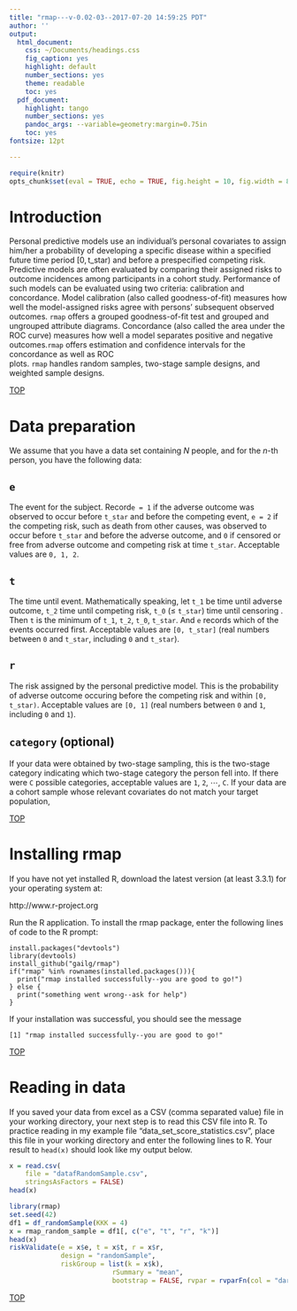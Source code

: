 ```yaml
---
title: "rmap---v-0.02-03--2017-07-20 14:59:25 PDT"
author: ''
output:
  html_document:
    css: ~/Documents/headings.css
    fig_caption: yes
    highlight: default
    number_sections: yes
    theme: readable
    toc: yes
  pdf_document:
    highlight: tango
    number_sections: yes
    pandoc_args: --variable=geometry:margin=0.75in
    toc: yes
fontsize: 12pt

---
```

<A NAME="top"> </A>
```r
require(knitr)
opts_chunk$set(eval = TRUE, echo = TRUE, fig.height = 10, fig.width = 8, tidy=FALSE)
```

# Introduction {#introduction}

Personal predictive models use an individual's personal covariates to assign him/her a probability of developing a specific disease within a specified future time period $[0, \text{t_star})$ and before a prespecified competing risk.  Predictive models are often evaluated by comparing their assigned risks to outcome incidences among participants in a cohort study.  Performance of such models can be evaluated using two criteria: calibration and concordance. Model calibration (also called goodness-of-fit) measures how well the model-assigned risks agree
with persons' subsequent observed outcomes. `rmap` offers a grouped goodness-of-fit test and grouped and ungrouped attribute diagrams. Concordance (also called the area under the ROC curve) measures how well a model separates positive and negative outcomes.`rmap` offers estimation and confidence intervals for the concordance as well as ROC  
plots. `rmap` handles random samples, two-stage sample designs, and weighted sample designs.

[TOP](#top)

# Data preparation {#data-preparation}

We assume that you have a data set containing $N$ people, and for the $n$-th person, you have the following data:

## `e`

The event for the subject. Record`e = 1` if the adverse outcome was observed to occur before `t_star` and before the competing event, `e = 2` if the competing risk, such as death from other causes,  was observed to occur before `t_star` and before the adverse outcome, and  `0` if censored or free from adverse outcome and competing risk at time `t_star`.  Acceptable values are `0, 1, 2`.

## `t`

The time until event.  Mathematically speaking, let `t_1` be time until adverse outcome, `t_2` time until competing risk, `t_0` ($\le$ `t_star`) time until censoring . Then `t` is the minimum of `t_1`, `t_2`, `t_0`, `t_star`. And `e` records which of the events occurred first. Acceptable values are `[0, t_star]` (real numbers between `0` and `t_star`, including `0` and `t_star`).

## `r`

The risk assigned by the personal predictive model. This is the probability of adverse outcome occuring before the competing risk and within `[0, t_star)`. Acceptable values are `[0, 1]` (real numbers between `0` and `1`, including `0` and `1`).

## `category` (optional)

If your data were obtained by two-stage sampling, this is the two-stage category indicating which two-stage category the person fell into.   If there were `C` possible categories, acceptable values are `1`, `2`, $\cdots$, `C`. If your data are a cohort sample whose relevant covariates do not match your target population,


[TOP](#top)

# Installing rmap {#installing-rmap}

If you have not yet installed R, download the latest version (at least 3.3.1) for your operating system at:

http://www.r-project.org

Run the R application. To install the rmap package, enter the following lines of code to the R prompt:

```
install.packages("devtools")
library(devtools)
install_github("gailg/rmap")
if("rmap" %in% rownames(installed.packages())){
  print("rmap installed successfully--you are good to go!")
} else {
  print("something went wrong--ask for help")
}
```
If your installation was successful, you should see the message

```
[1] "rmap installed successfully--you are good to go!"
```
[TOP](#top)

# Reading in data {#reading-in-data}

If you saved your data from excel as a CSV (comma separated value) file in your working directory, your next step is to read this CSV file into R.  To practice reading in my example file "data_set_score_statistics.csv", place this file in your working directory and enter the following lines to R. Your result to `head(x)` should look like my output below.


```r
x = read.csv(
    file = "datafRandomSample.csv",
    stringsAsFactors = FALSE)
head(x)
```




```r
library(rmap)
set.seed(42)
df1 = df_randomSample(KKK = 4)
x = rmap_random_sample = df1[, c("e", "t", "r", "k")]
head(x)
riskValidate(e = x$e, t = x$t, r = x$r, 
             design = "randomSample",
             riskGroup = list(k = x$k),
                          rSummary = "mean",
                          bootstrap = FALSE, rvpar = rvparFn(col = "darkgreen"))
```

[TOP](#top)


